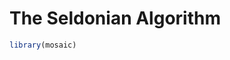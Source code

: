 # The Seldonian Algorithm {#chap-2}
<!--
This file is for including Chapter 2.  

Notice that it's also good practice to label your chapters and sections.  This will help you debug potential issues as you knit and allows you to link references throughout the document. Look for the reference to this chapter at the beginning of Chapter 3.

If labels aren't specified, they will automatically be generated from the header by changing the spaces to hyphens and capital letters to lowercase.  
-->

```r
library(mosaic)
```

